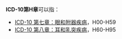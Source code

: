 '''ICD-10第H章'''可以指：
* [[ICD-10_第七章：眼和附器疾病|ICD-10 第七章：眼和附器疾病]]，H00-H59
* [[ICD-10_第八章：耳和乳突疾病|ICD-10 第八章：耳和乳突疾病]]，H60-H95
{{Disambiguation|Cat=混合名称作品消歧义}}